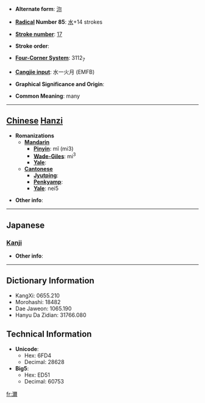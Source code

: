 * '''Alternate form''': [[沵]]

* '''[[Wiktionary:Chinese radical index| Radical]] Number 85''': [[Wiktionary:Chinese radical index 水|水]]+14 strokes

* '''[[Wiktionary:Chinese total strokes index|Stroke number]]''': [[Wiktionary:Chinese total strokes index 17|17]]

* '''Stroke order''': 

* '''[[Wiktionary:Chinese four corner index|Four-Corner System]]''': 3112<sub>7</sub>

* '''[[Wiktionary:Chinese Cangjie index|Cangjie input]]''': 水一火月 (EMFB)

* '''Graphical Significance and Origin''': 

* '''Common Meaning''': many

----

== [[Chinese]] [[Hanzi]] ==

* '''Romanizations'''
** '''[[Mandarin]]'''
*** '''[[Pinyin]]''': mǐ (mi3)
*** '''[[Wade-Giles]]''': mi<sup>3</sup>
*** '''[[Yale]]''': 
** '''[[Cantonese]]'''
*** '''[[Jyutping]]''':
*** '''[[Penkyamp]]''': 
*** '''[[Yale]]''': nei5

* '''Other info''': 

----

==Japanese==
===[[Kanji]]===
{{kanji|on readings=[[でい]] (dei), [[ない]] (nai)
|kun readings=
}}

* '''Other info''':  

----

== Dictionary Information ==

* KangXi: 0655.210
* Morohashi: 18482
* Dae Jaweon: 1065.190
* Hanyu Da Zidian: 31766.080

== Technical Information ==

* '''Unicode''':
** Hex: 6FD4
** Decimal: 28628
* '''Big5''':
** Hex: ED51
** Decimal: 60753

[[fr:濔]]